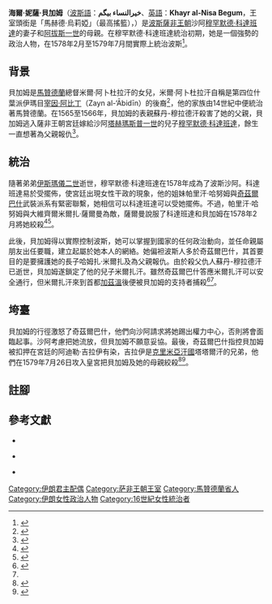 {{Infobox Biography
| subject_name   = 海爾·妮薩·貝加姆
| image_name     = 
| image_size     = 
| image_caption  = 
| date_of_birth  = 不詳
| place_of_birth = [[波斯|波斯]]
| date_of_death  = 1579年7月26日
| place_of_death = [[波斯|波斯]]
| occupation     = [[波斯|波斯]][[薩非王朝|薩非王朝]]沙阿[[穆罕默德·科達班達|穆罕默德·科達班達]]的妻子和[[阿拔斯一世_(波斯)|阿拔斯一世]]的母親
}}

'''海爾·妮薩·貝加姆'''（[[波斯語|波斯語]]：'''خیرالنساء بیگم'''、[[英語|英語]]：'''Khayr al-Nisa Begum'''，王室頭銜是「馬赫德·烏莉婭」（最高搖籃），{{bd|？||1579年|7月26日|}}）是[[波斯|波斯]][[薩非王朝|薩非王朝]]沙阿[[穆罕默德·科達班達|穆罕默德·科達班達]]的妻子和[[阿拔斯一世_(波斯)|阿拔斯一世]]的母親。在穆罕默德·科達班達統治初期，她是一個強勢的政治人物，在1578年2月至1579年7月間實際上統治波斯<ref>{{harvnb|Nashat|Beck|2003|pp=146、158}}</ref>。

== 背景 ==

貝加姆是[[馬贊德蘭省|馬贊德蘭]]總督米爾·阿卜杜拉汗的女兒，米爾·阿卜杜拉汗自稱是第四位什葉派伊瑪目[[宰因·阿比丁|宰因·阿比丁]]（Zayn al-‘Ābidīn）的後裔<ref name="#1">{{harvnb|Savory|2008|p=71}}</ref>，他的家族由14世紀中便統治著馬贊德蘭。在1565至1566年，貝加姆的表親蘇丹-穆拉德汗殺害了她的父親，貝加姆逃入薩非王朝宮廷嫁給沙阿[[塔赫瑪斯普一世|塔赫瑪斯普一世]]的兒子[[穆罕默德·科達班達|穆罕默德·科達班達]]，餘生一直想著為父親報仇<ref>{{harvnb|Nashat|Beck|2003|p=158}}</ref>。

== 統治 ==

隨著弟弟[[伊斯瑪儀二世|伊斯瑪儀二世]]逝世，穆罕默德·科達班達在1578年成為了波斯沙阿。科達班達易於受擺佈，使宮廷出現女性干政的現象，他的姐妹帕里汗·哈努姆與[[奇茲爾巴什|奇茲爾巴什]]武裝派系有緊密聯繫，她相信可以科達班達可以受她擺佈。不過，帕里汗·哈努姆與大維齊爾米爾扎·薩爾曼為敵，薩爾曼說服了科達班達和貝加姆在1578年2月將她絞殺<ref>{{harvnb|Jackson|Lockhart|1986|p=253}}</ref><ref>{{harvnb|Savory|2008|p=70}}</ref>。

此後，貝加姆得以實際控制波斯，她可以掌握到國家的任何政治動向，並任命親屬朋友出任要職，建立起屬於她本人的網絡。她偏袒波斯人多於奇茲爾巴什，其首要目的是要擁護她的長子哈姆扎·米爾扎及為父親報仇。由於殺父仇人蘇丹-穆拉德汗已逝世，貝加姆遂鎖定了他的兒子米爾扎汗。雖然奇茲爾巴什答應米爾扎汗可以安全通行，但米爾扎汗來到首都[[加茲溫|加茲溫]]後便被貝加姆的支持者捕殺<ref>{{harvnb|Nashat|Beck|2003|p=159}}</ref><ref name="#1"/>。

== 垮臺 ==

貝加姆的行徑激怒了奇茲爾巴什，他們向沙阿請求將她踢出權力中心，否則將會面臨起事。沙阿考慮把她流放，但貝加姆不願意妥協。最後，奇茲爾巴什指控貝加姆被扣押在宮廷的阿迪勒·吉拉伊有染，吉拉伊是[[克里米亞汗國|克里米亞汗國]]塔塔爾汗的兄弟，他們在1579年7月26日攻入皇宮把貝加姆及她的母親絞殺<ref>{{harvnb|Savory|2008|pp=71-73}}</ref><ref>{{harvnb|Jackson|Lockhart|1986|p=254}}</ref>。

== 註腳 ==
{{Reflist|2}}

== 參考文獻 ==
{{refbegin}}

*{{en}}{{Citation
|last=Nashat
|first=Guity 
|last2=Beck
|first2=Lois      
|title=''Women in Iran from the rise of Islam to 1800'' 
|publisher=University of Illinois Press
|year=2003
|isbn=0252071212
}}

*{{en}}{{Citation
|last=Savory
|first=Roger      
|title=''Iran Under the Safavids'' 
|publisher=Cambridge University Press
|year=2008
|isbn=0521042518
}}

*{{en}}{{Citation
|last=Jackson
|first=Peter 
|last2=Lockhart 
|first2=Lawrence 
|title=''The Cambridge History of Iran, Vol. 6: The Timurid and Safavid Periods '' 
|publisher=Cambridge University Press
|year=1986
|isbn=0521200946
}}

{{refend}}

[[Category:伊朗君主配偶|Category:伊朗君主配偶]]
[[Category:萨非王朝王室|Category:萨非王朝王室]]
[[Category:馬贊德蘭省人|Category:馬贊德蘭省人]]
[[Category:伊朗女性政治人物|Category:伊朗女性政治人物]]
[[Category:16世紀女性統治者|Category:16世紀女性統治者]]